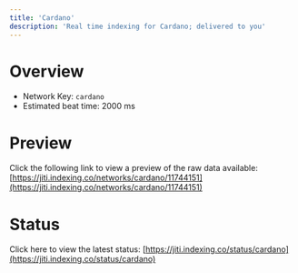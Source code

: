 ```yaml
---
title: 'Cardano'
description: 'Real time indexing for Cardano; delivered to you'
---
```


# Overview
- Network Key: `cardano`
- Estimated beat time: 2000 ms

# Preview
Click the following link to view a preview of the raw data available: [https://jiti.indexing.co/networks/cardano/11744151](https://jiti.indexing.co/networks/cardano/11744151)

# Status
Click here to view the latest status: [https://jiti.indexing.co/status/cardano](https://jiti.indexing.co/status/cardano)
